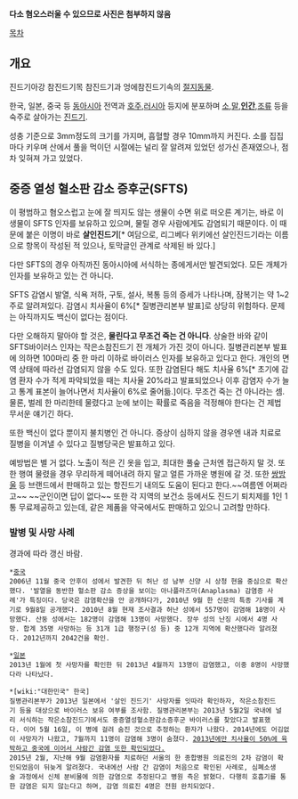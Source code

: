 '''다소 혐오스러울 수 있으므로 사진은 첨부하지 않음'''

[[목차]]
== 개요 ==
진드기아강 참진드기목 참진드기과 엉에참진드기속의 [[절지동물]].

한국, 일본, 중국 등 [[동아시아]] 전역과 [[호주]],[[러시아]] 등지에 분포하며 [[소]],[[말]],'''[[인간]]''',[[조류]] 등을 숙주로 살아가는 [[진드기]].

성충 기준으로 3mm정도의 크기를 가지며, 흡혈할 경우 10mm까지 커진다. 소를 집집마다 키우며 산에서 풀을 먹이던 시절에는 널리 잘 알려져 있었던 성가신 존재였으나, 점차 잊혀져 가고 있었다.

== 중증 열성 혈소판 감소 증후군(SFTS) ==
이 평범하고 혐오스럽고 눈에 잘 띄지도 않는 생물이 수면 위로 떠오른 계기는, 바로 이 생물이 SFTS 인자를 보유하고 있으며, 물릴 경우 사람에게도 감염되기 때문이다. 이 때문에 붙은 이명이 바로 '''살인진드기'''[* 여담으로, 리그베다 위키에선 살인진드기라는 이름으로 항목이 작성된 적 있으나, 토막글인 관계로 삭제된 바 있다.]

다만 SFTS의 경우 아직까진 동아시아에 서식하는 종에게서만 발견되었다. 모든 개체가 인자를 보유하고 있는 건 아니다.

SFTS 감염시 발열, 식욕 저하, 구토, 설사, 복통 등의 증세가 나타나며, 잠복기는 약 1~2주로 알려져있다. 감염시 치사율이 6%[* 질병관리본부 발표]로 상당히 위험하다. 문제는 아직까지도 백신이 없다는 점이다.

다만 오해하지 말아야 할 것은, '''물린다고 무조건 죽는 건 아니다'''. 상술한 바와 같이 SFTS바이러스 인자는 작은소참진드기 전 개체가 가진 것이 아니다. 질병관리본부 발표에 의하면 100마리 중 한 마리 이하로 바이러스 인자를 보유하고 있다고 한다. 개인의 면역 상태에 따라선 감염되지 않을 수도 있다. 또한 감염된다 해도 치사율 6%[* 초기에 감염 환자 수가 적게 파악되었을 때는 치사율 20%라고 발표되었으나 이후 감염자 수가 늘고 통계 표본이 늘어나면서 치사율이 6%로 줄어듦.]이다.  무조건 죽는 건 아니라는 셈. 물론, 벌레 한 마리한테 물렸다고 눈에 보이는 확률로 죽음을 걱정해야 한다는 건 제법 무서운 얘기긴 하다.

또한 백신이 없다 뿐이지 불치병인 건 아니다. 증상이 심하지 않을 경우엔 내과 치료로 질병을 이겨낼 수 있다고 질병당국은 발표하고 있다.

예방법은 별 거 없다. 노출이 적은 긴 옷을 입고, 최대한 풀숲 근처엔 접근하지 말 것. 또한 행여 물렸을 경우 무리하게 떼어내려 하지 말고 얼른 가까운 병원에 갈 것. 또한 [[쌍방울]] 등 브랜드에서 판매하고 있는 항진드기 내의도 도움이 된다고 한다.~~여름엔 어쩌라고~~ ~~군인이면 답이 없다~~ 또한 각 지역의 보건소 등에서도 진드기 퇴치제를 1인 1통 무료제공하고 있는데, 같은 제품을 약국에서도 판매하고 있으니 고려할 만하다.

=== 발병 및 사망 사례 ===
경과에 따라 갱신 바람.

 *[[중국]]
 2006년 11월 중국 안후이 성에서 발견한 뒤 허난 성 남부 신양 시 상청 현을 중심으로 확산했다. '발열을 동반한 혈소판 감소 증상을 보이는 아나플라즈마(Anaplasma) 감염증 사례'가 특징이다. 당국은 감염확산을 안 공개하다가, 2010년 9월 한 신문의 특종 기사를 계기로 9월8일 공개했다. 2010년 8월 현재 조사결과 허난 성에서 557명이 감염해 18명이 사망했다. 산둥 성에서는 182명이 감염해 13명이 사망했다. 장쑤 성의 난징 시에서 4명 사망. 합계 35명 사망하는 등 31개 1급 행정구(성 등) 중 12개 지역에 확산했다라 알려졌다. 2012년까지 2042건을 확인.

 *[[일본]]
 2013년 1월에 첫 사망자를 확인한 뒤 2013년 4월까지 13명이 감염했고, 이중 8명이 사망했다라 나타났다.

 *[wiki:"대한민국" 한국]
 질병관리본부가 2013년 일본에서 '살인 진드기' 사망자를 잇따라 확인하자, 작은소참진드기 등을 대상으로 바이러스 보유 여부를 조사함. 질병관리본부는 2013년 5월2일 국내에 널리 서식하는 작은소참진드기에서도 중증열성혈소판감소증후군 바이러스를 찾았다고 발표했다. 이어 5월 16일, 이 병에 걸려 숨진 것으로 추정하는 환자가 나왔다. 2014년에도 어김없이 사망자가 나왔고, 7월까지 11명이 감염해 3명이 숨졌다. [http://news.naver.com/main/read.nhn?mode=LPOD&mid=sec&oid=001&aid=0007427397&isYeonhapFlash=Y 2013년에만 치사율이 50%에 육박하고 중국에 이어서 사람간 감염 또한 확인되었다.]
 2015년 2월, 지난해 9월 감염환자를 치료하던 서울의 한 종합병원 의료진의 2차 감염이 확인되었음이 뒤늦게 알려졌다. 국내에선 사람 간 감염이 처음으로 확인된 사례로, 심폐소생술 과정에서 신체 분비물에 의한 감염으로 추정된다고 병원 측은 밝혔다. 다행히 호흡기를 통한 감염은 되지 않는다고 하며, 감염 의료진 4명은 전원 완치되었다.
